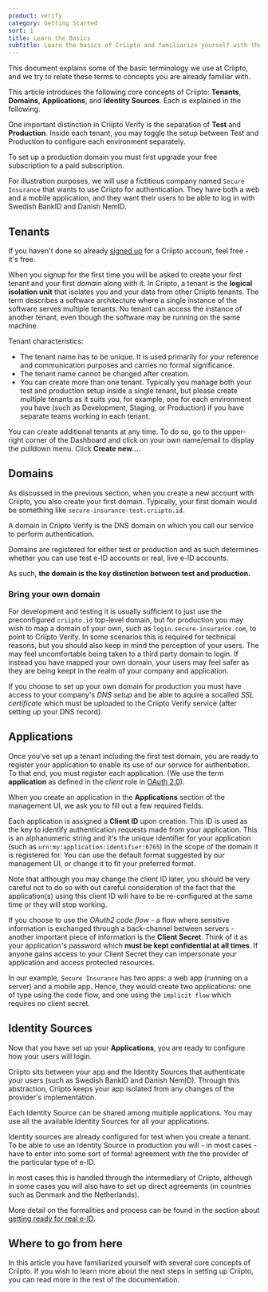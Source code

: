 ```yaml
---
product: verify
category: Getting Started
sort: 1
title: Learn the Basics
subtitle: Learn the basics of Criipto and familiarize yourself with the terminology.
---
```



This document explains some of the basic terminology we use at Criipto, and we try to relate these terms to concepts you are already familiar with. 

This article introduces the following   core concepts of Criipto: **Tenants**, **Domains**, **Applications**, and **Identity Sources**. Each is explained in the following.

<Highlight icon="file-lines">

  One important distinction in Criipto Verify is the separation of **Test** and **Production**. Inside each tenant, you may toggle the setup between Test and Production to configure each environment separately.

  To set up a production domain you must first upgrade your free subscription to a paid subscription.  

</Highlight>

For illustration purposes, we will use a fictitious company named `Secure Insurance` that wants to use Criipto for authentication. They have both a web and a mobile application, and they want their users to be able to log in with Swedish BankID and Danish NemID.

## Tenants

If you haven't done so already [signed up](https://Criipto.com/) for a Criipto account, feel free - it's free. 

When you signup for the first time you will be asked to create your first tenant and your first _domain_ along with it. In Criipto, a tenant is the **logical isolation unit** that isolates you and your data from other Criipto tenants. The term describes a software architecture where a single instance of the software serves multiple tenants. No tenant can access the instance of another tenant, even though the software may be running on the same machine.

Tenant characteristics:

- The tenant name has to be unique. It is used primarily for your reference and communication purposes and carries no formal significance.
- The tenant name cannot be changed after creation.
- You can create more than one tenant. Typically you manage both your test and production setup inside a single tenant, but please create multiple tenants as it suits you, for example, one for each environment you have (such as Development, Staging, or Production) if you have separate teams working in each tenant.

You can create additional tenants at any time. To do so, go to the upper-right corner of the Dashboard and click on your own name/email to display the pulldown menu. Click **Create new...**.

## Domains

As discussed in the previous section, when you create a new account with Criipto, you also create your first domain. Typically, your first domain would be something like `secure-insurance-test.criipto.id`.

A domain in Criipto Verify is the DNS domain on which you call our service to perform authentication. 

<Highlight icon="info">

  Domains are registered for either test or production and as such determines whether you can use test e-ID accounts or real, live e-ID accounts. 

  As such, **the domain is the key distinction between test and production.**

</Highlight>

### Bring your own domain

For development and testing it is usually sufficient to just use the preconfigured `criipto.id` top-level domain, but for production you may wish to map a domain of your own, such as `login.secure-insurance.com`, to point to Criipto Verify. In some scenarios this is required for technical reasons, but you should also keep in mind the perception of your users. The may feel uncomfortable being taken to a third party domain to login. If instead you have mapped your own domain, your users may feel safer as they are being keept in the realm of your company and application.

If you choose to set up your own domain for production you must have access to your company's _DNS setup_ and be able to aquire a socalled _SSL certificate_ which must be uploaded to the Criipto Verify service (after setting up your DNS record).

## Applications

Once you've set up a tenant including the first test domain, you are ready to register your application to enable its use of our service for authentiation.  To that end, you must register each application. (We use the term **application** as defined in the _client_ role in [OAuth 2.0](https://tools.ietf.org/html/rfc6749#page-6)).

When you create an application in the **Applications** section of the management UI, we ask you to fill out a few required fields.

Each application is assigned a **Client ID** upon creation. This ID is used as the key to identify authentication requests made from your application. This is an alphanumeric string and it's the unique identifier for your application (such as `urn:my:application:identifier:6765`) in the scope of the domain it is registered for. You can use the default format suggested by our management UI, or change it to fit your preferred format.

<Highlight icon="exclamation" warning>

  Note that although you may change the client ID later, you should be very careful not to do so with out careful consideration of the fact that the application(s) using this client ID will have to be re-configured at the same time or they will stop working.

</Highlight>

If you choose to use the _OAuth2 code flow_ - a flow where sensitive information is exchanged through a back-channel between servers - another important piece of information is the **Client Secret**. Think of it as your application's password which **must be kept confidential at all times**. If anyone gains access to your Client Secret they can impersonate your application and access protected resources.

In our example, `Secure Insurance` has two apps: a web app (running on a server) and a mobile app. Hence, they would create two applications: one of type using the code flow, and one using the `implicit flow` which requires no client secret.

## Identity Sources

Now that you have set up your **Applications**, you are ready to configure how your users will login. 

Criipto sits between your app and the Identity Sources that authenticate your users (such as Swedish BankID and Danish NemID). Through this abstraction, Criipto keeps your app isolated from any changes of the provider's implementation.

Each Identity Source can be shared among multiple applications. You may use all the available Identity Sources for all your applications.

<Highlight icon="info">

  Identity sources are already configured for test when you create a tenant. To be able to use an Identity Source in production you will - in most cases - have to enter into some sort of formal agreement with the the provider of the particular type of e-ID.

  In most cases this is handled through the intermediary of Criipto, although in some cases you will also have to set up direct agreements (in countries such as Denmark and the Netherlands).

  More detail on the formalities and process can be found in the section about [getting ready for real e-ID](/verify/eid-specifics/order-eid).

</Highlight>

## Where to go from here

In this article you have familiarized yourself with several core concepts of Criipto. If you wish to learn more about the next steps in setting up Criipto, you can read more in the rest of the documentation.
